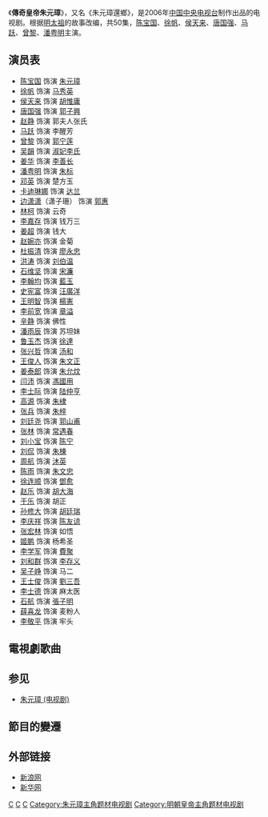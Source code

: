 {{Infobox television
|show_name = 傳奇皇帝朱元璋
|image = 
|caption = 
|show_name_2 = 朱元璋還鄉
|genre = 历史剧
|format = 
|creator = 
|developer = 
|writer = 张笑天
|director = 李前宽、肖桂云
|creative_director = 
|presenter = 
|starring = [[陈宝国|陈宝国]]<br>徐帆
|judges = 
|voices = 
|narrated = 
|theme_music_composer = 
|opentheme = 江南三月可问天
|endtheme = 世事难料、天下百姓说了算
|插曲 = 美人痛
|composer = 
|country = {{PRC}}
|language = [[汉语普通话|汉语普通话]]
|num_seasons = 
|num_episodes = 50
|list_episodes = 
|executive_producer = 
|producer = [[韩三平|韩三平]]
|editor = 
|location = 
|cinematography = 
|camera = 
|runtime = 每集45分钟
|company = 1. [[中国电影集团公司|中国电影集团公司]]<br>2. 中国国际电视总公司<br>3. 中国广播电影电视节目交易中心<br>4. 北京华录百纳影视有限公司
|distributor = 
|channel = [[中国中央电视台|CCTV]]
|picture_format = 
|audio_format = 
|first_run ={{CHN}} 
|first_aired = 2006年9月22日
|last_aired = 
|status  = 
|preceded_by = 
|followed_by = 
|related = 
|website = 
|production_website = 
}}
《'''傳奇皇帝朱元璋'''》，又名《朱元璋還鄉》，是2006年[[中国中央电视台|中国中央电视台]]制作出品的电视剧。根据[[明太祖|明太祖]]的故事改编，共50集，[[陈宝国|陈宝国]]、[[徐帆|徐帆]]、[[侯天来|侯天来]]、[[唐国强|唐国强]]、[[马跃|马跃]]、[[曾黎|曾黎]]、[[潘粤明|潘粤明]]主演。

==演员表==
*[[陈宝国|陈宝国]] 饰演 [[朱元璋|朱元璋]]
*[[徐帆|徐帆]] 饰演 [[孝慈高皇后_(明朝)|马秀英]]
*[[侯天来|侯天来]] 饰演 [[胡惟庸|胡惟庸]]
*[[唐国强|唐国强]] 饰演 [[郭子興|郭子興]]
*[[赵静|赵静]] 饰演 郭夫人张氏
*[[马跃|马跃]] 饰演 李醒芳
*[[曾黎|曾黎]] 饰演 [[郭宁妃_(明太祖)|郭宁莲]]
*[[吴韻|吴韻]] 饰演 [[李淑妃_(明太祖)|淑妃李氏]]
*[[姜华|姜华]] 饰演 [[李善长|李善长]]
*[[潘粤明|潘粤明]] 饰演 [[朱标|朱标]]
*[[邓英|邓英]] 饰演 楚方玉
*[[卡迪琳娜|卡迪琳娜]] 饰演 [[达定妃|达兰]]
*[[边潇潇|边潇潇]]（潇子珊） 饰演 [[郭惠妃_(明太祖)|郭惠]]
*[[林柯|林柯]] 饰演 云奇
*[[李嘉存|李嘉存]] 饰演 钱万三
*[[姜超|姜超]] 饰演 钱大
*[[赵婉亦|赵婉亦]] 饰演 金菊
*[[杜振清|杜振清]] 饰演 [[廖永忠|廖永忠]]
*[[洪涛|洪涛]] 饰演 [[刘伯温|刘伯温]]
*[[石维坚|石维坚]] 饰演 [[宋濂|宋濂]]
*[[李翰均|李翰均]] 饰演 [[藍玉|藍玉]]
*[[史宪富|史宪富]] 饰演 [[汪廣洋|汪廣洋]]
*[[王明智|王明智]] 饰演 [[楊憲|楊憲]]
*[[李前宽|李前宽]] 饰演 [[章溢|章溢]]
*[[辛静|辛静]] 饰演 佛性
*[[潘雨辰|潘雨辰]] 饰演 苏坦妹
*[[鲁玉杰|鲁玉杰]] 饰演 [[徐達|徐達]]
*[[张兴哲|张兴哲]] 饰演 [[汤和|汤和]]
*[[王俊人|王俊人]] 饰演 [[朱文正_(明朝宗室)|朱文正]]
*[[姜泰郎|姜泰郎]] 饰演 [[建文帝|朱允炆]]
*[[闫沛|闫沛]] 饰演 [[馮國用|馮國用]]
*[[李士际|李士际]] 饰演 [[陆仲亨|陆仲亨]]
*[[高源|高源]] 饰演 [[明成祖|朱棣]]
*[[张兵|张兵]] 饰演 [[朱梓|朱梓]]
*[[刘廷尧|刘廷尧]] 饰演 [[郭山甫|郭山甫]]
*[[张林|张林]] 饰演 [[常遇春|常遇春]]
*[[刘小宝|刘小宝]] 饰演 [[陳寧_(明初御史)|陈宁]]
*[[刘侃|刘侃]] 饰演 [[朱棟|朱棟]]
*[[周航|周航]] 饰演 [[沐英|沐英]]
*[[陈雨|陈雨]] 饰演 [[李文忠_(明朝)|朱文忠]]
*[[徐连顺|徐连顺]] 饰演 [[鄧愈|鄧愈]]
*[[赵乐|赵乐]] 饰演 [[胡大海|胡大海]]
*[[于乐|于乐]] 饰演 胡正
*[[孙修大|孙修大]] 饰演 [[胡美_(明朝)|胡廷瑞]]
*[[李庆祥|李庆祥]] 饰演 [[陈友谅|陈友谅]]
*[[张宏林|张宏林]] 饰演 如悟
*[[姬鹏|姬鹏]] 饰演 杨希圣
*[[李学军|李学军]] 饰演 [[費聚|費聚]]
*[[刘和群|刘和群]] 饰演 [[李存義_(明朝)|李存义]]
*[[吴子峥|吴子峥]] 饰演 马二
*[[王士俊|王士俊]] 饰演 [[劉三吾|劉三吾]]
*[[李士德|李士德]] 饰演 麻太医
*[[石航|石航]] 饰演 [[張子明|張子明]]
*[[薛喜龙|薛喜龙]] 饰演 麦粉人
*[[李敬平|李敬平]] 饰演 牢头

==電視劇歌曲==
{{Tracklist
| total_length =
| extra_column = 演唱者
| title1 = 《江南三月可问天》
| note1 = 片头曲
| music1 = 
| lyrics1 = [[朱海|朱海]]
| arranger1 =
| producer1 = 
| extra1   = 

| title2 = 《世事难料》
| note2 = 片尾曲
| music2 = 
| lyrics2 = [[朱海|朱海]]
| arranger2 =
| producer2 = 
| extra2   =

| title3 = 《天下百姓说了算》
| note3 = 片尾曲
| music3 = 
| lyrics3 = [[朱海|朱海]]
| arranger3 =
| producer3 = 
| extra3   = 
| title4 = 《美人痛》
| note4 = 插曲
| music4 = 
| lyrics4 = [[刘德华|刘德华]]
| arranger4 = 
| producer4 = 
| extra4   = [[刘德华|刘德华]]
}}

==参见==
*[[朱元璋_(电视剧)|朱元璋 (电视剧)]]

==節目的變遷==
{{電視節目的變遷
|電視台= {{flagicon|Taiwan}}  [[年代MUCH台|年代MUCH台]]
|播放檔次=星期一～五 09:00~10:30
|節目名稱= 傳奇皇帝朱元璋<br />（2012.07.15 - 2012.08.29）
|上一節目= 代查
|下一節目= [[神斷狄仁傑|神斷狄仁傑]]<br />(2012.08.30 - 2012.10.03）
}}
{{2006年中國大陸古裝/民初電視劇}}

==外部链接==
*[http://data.ent.sina.com.cn/tv/4558.html 新浪网] {{Wayback|url=http://data.ent.sina.com.cn/tv/4558.html |date=20110720033426 }}
*[http://news.xinhuanet.com/ent/2006-09/23/content_5128194.htm 新华网] {{Wayback|url=http://news.xinhuanet.com/ent/2006-09/23/content_5128194.htm |date=20121107013552 }}

[[Category:2006年中國電視劇集|C]]
[[Category:美亞電視外購劇集|C]]
[[Category:元朝背景電視劇|C]]
[[Category:朱元璋主角题材电视剧|Category:朱元璋主角题材电视剧]]
[[Category:明朝皇帝主角题材电视剧|Category:明朝皇帝主角题材电视剧]]